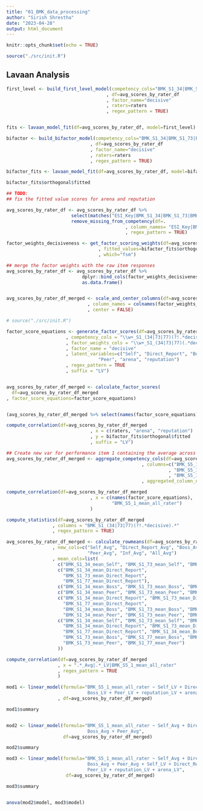 ```yaml
---
title: "01_BMK_data_processing"
author: "Sirish Shrestha"
date: "2023-04-28"
output: html_document
---
```


```r

knitr::opts_chunk$set(echo = TRUE)

source("./src/init.R")


```


## Lavaan Analysis

```r

first_level <- build_first_level_model(competency_cols="BMK_S1_34|BMK_S1_73|BMK_S1_77"
                                     , df=avg_scores_by_rater_df
                                     , factor_name="decisive"
                                     , raters=raters
                                     , regex_pattern = TRUE)


fits <- lavaan_model_fit(df=avg_scores_by_rater_df, model=first_level)

```



```r

bifactor <- build_bifactor_model(competency_cols="BMK_S1_34|BMK_S1_73|BMK_S1_77"
                               , df=avg_scores_by_rater_df
                               , factor_name="decisive"
                               , raters=raters
                               , regex_pattern = TRUE)

bifactor_fits <- lavaan_model_fit(df=avg_scores_by_rater_df, model=bifactor)

bifactor_fits$orthogonal$fitted

## TODO: 
## fix the fitted value scores for arena and reputation

```



```r

avg_scores_by_rater_df <- avg_scores_by_rater_df %>% 
                        select(matches("ESI_Key|BMK_S1_34|BMK_S1_73|BMK_S1_77|BMK_S2_8|BMK_S2_13|BMK_S2_15|BMK_S2_19|BMK_S2_22|BMK_S2_17|BMK_S2_25|BMK_S2_35|BMK_S2_18|BMK_S2_21|BMK_S2_23|BMK_S2_28|BMK_S2_30|BMK_S2_34|BMK_S2_36|BMK_S2_6|BMK_S2_7|BMK_S2_12|BMK_S2_14|BMK_S2_10|BMK_S2_5|BMK_S2_16|BMK_S2_26|BMK_S2_24|BMK_S2_33|BMK_S2_2|BMK_S2_20|BMK_S2_27|BMK_S2_29|BMK_S2_31|BMK_S2_32|BMK_S2_3|BMK_S2_4|BMK_S2_1|BMK_S2_11|BMK_S2_9|BMK_S5_1|BMK_S5_2|BMK_S5_3|BMK_S5_4|BMK_S5_5|BMK_S5_6|BMK_S5_7|BMK_S5_8|BMK_S5_9")) %>% 
                        remove_missing_from_competency(df=.
                                            , column_names= "ESI_Key|BMK_S1_34|BMK_S1_73|BMK_S1_77"
                                            , regex_pattern = TRUE)


```



```r


factor_weights_decisiveness <- get_factor_scoring_weights(df=avg_scores_by_rater_df
                                  , fitted_values=bifactor_fits$orthogonal$fitted
                                  , which="fsm")

## merge the factor weights with the raw item responses
avg_scores_by_rater_df <- avg_scores_by_rater_df %>% 
                            dplyr::bind_cols(factor_weights_decisiveness) %>%
                            as.data.frame()


avg_scores_by_rater_df_merged <- scale_and_center_columns(df=avg_scores_by_rater_df
                              , column_names = colnames(factor_weights_decisiveness)
                              , center = FALSE)


```





```r

# source("./src/init.R")

factor_score_equations <- generate_factor_scores(df=avg_scores_by_rater_df_merged
                      , competency_cols = "\\w+_S1_(34|73|77)(?!.*decisive).*"
                      , factor_weights_cols = "\\w+_S1_(34|73|77)(.*decisive)."
                      , factor_name = "decisive"
                      , latent_variables=c("Self", "Direct_Report", "Boss", 
                                  "Peer", "arena", "reputation")
                      , regex_pattern = TRUE
                      , suffix = "LV")


avg_scores_by_rater_df_merged <- calculate_factor_scores(
  df=avg_scores_by_rater_df_merged
, factor_score_equations=factor_score_equations)


(avg_scores_by_rater_df_merged %>% select(names(factor_score_equations)))

```



```r

compute_correlation(df=avg_scores_by_rater_df_merged
                               , x = c(raters, "arena", "reputation")
                               , y = bifactor_fits$orthogonal$fitted
                               , suffix = "LV")

```


```r

## Create new var for performance item 1 containing the average across the three rater groups.
avg_scores_by_rater_df_merged <- aggregate_competency_cols(df=avg_scores_by_rater_df_merged
                                                  , columns=c("BMK_S5_1_mean_Boss"
                                                            , "BMK_S5_1_mean_Direct_Report"
                                                            , "BMK_S5_1_mean_Peer")
                                                  , aggregated_column_name="BMK_S5_1_mean_all_rater")


```



```r

compute_correlation(df=avg_scores_by_rater_df_merged
                               , x = c(names(factor_score_equations),
                                       "BMK_S5_1_mean_all_rater")
                               )
```



```r


compute_statistics(df=avg_scores_by_rater_df_merged
                 , columns = "BMK_S1_(34|73|77)(?!.*decisive).*"
                 , regex_pattern = TRUE)


```



```r

avg_scores_by_rater_df_merged <- calculate_rowmeans(df=avg_scores_by_rater_df_merged
                 , new_cols=c("Self_Avg", "Direct_Report_Avg", "Boss_Avg", 
                              "Peer_Avg", "Inf_Avg", "All_Avg")
                 , mean_cols=list(
                   c("BMK_S1_34_mean_Self", "BMK_S1_73_mean_Self", "BMK_S1_77_mean_Self"),
                   c("BMK_S1_34_mean_Direct_Report", 
                     "BMK_S1_73_mean_Direct_Report", 
                     "BMK_S1_77_mean_Direct_Report"),
                   c("BMK_S1_34_mean_Boss", "BMK_S1_73_mean_Boss", "BMK_S1_77_mean_Boss"),
                   c("BMK_S1_34_mean_Peer", "BMK_S1_73_mean_Peer", "BMK_S1_77_mean_Peer"),
                   c("BMK_S1_34_mean_Direct_Report", "BMK_S1_73_mean_Direct_Report",
                     "BMK_S1_77_mean_Direct_Report", 
                     "BMK_S1_34_mean_Boss", "BMK_S1_73_mean_Boss", "BMK_S1_77_mean_Boss", 
                     "BMK_S1_34_mean_Peer", "BMK_S1_73_mean_Peer", "BMK_S1_77_mean_Peer"),
                   c("BMK_S1_34_mean_Self", "BMK_S1_73_mean_Self", "BMK_S1_77_mean_Self", 
                     "BMK_S1_34_mean_Direct_Report", "BMK_S1_73_mean_Direct_Report",
                     "BMK_S1_77_mean_Direct_Report", "BMK_S1_34_mean_Boss", 
                     "BMK_S1_73_mean_Boss", "BMK_S1_77_mean_Boss", "BMK_S1_34_mean_Peer", 
                     "BMK_S1_73_mean_Peer", "BMK_S1_77_mean_Peer")
                   ))


```



```r

compute_correlation(df=avg_scores_by_rater_df_merged
                   , x = ".*_Avg|.*_LV|BMK_S5_1_mean_all_rater"
                   , regex_pattern = TRUE
                   )

```



```r

mod1 <- linear_model(formula="BMK_S5_1_mean_all_rater ~ Self_LV + Direct_Report_LV + 
                              Boss_LV + Peer_LV + reputation_LV + arena_LV"
                   , df=avg_scores_by_rater_df_merged)

mod1$summary


mod2 <- linear_model(formula="BMK_S5_1_mean_all_rater ~ Self_Avg + Direct_Report_Avg +
                              Boss_Avg + Peer_Avg", 
                     df=avg_scores_by_rater_df_merged)

mod2$summary

mod3 <- linear_model(formula="BMK_S5_1_mean_all_rater ~ Self_Avg + Direct_Report_Avg + 
                              Boss_Avg + Peer_Avg + Self_LV + Direct_Report_LV + Boss_LV + 
                              Peer_LV + reputation_LV + arena_LV",
                      df=avg_scores_by_rater_df_merged)

mod3$summary


anova(mod2$model, mod3$model)

```

